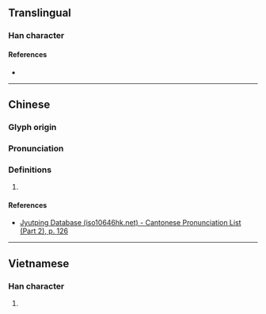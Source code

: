{{character info}}
==Translingual==

===Han character===
{{Han char|rn=75|rad=木|as=05|sn=9|four=41960|canj=DYR|ids=⿰木占}}

====References====
* {{Han ref|kx=0517.020|dkj=14578|dj=0904.170|hdz=21181.030|uh=67AE|ud=26542|bh=CF5B|bd=53083}}

----

==Chinese==
{{zh-forms}}

===Glyph origin===
{{Han etym}}

===Pronunciation===
{{zh-pron
|m=xiān
|c=cim1
|mc=y
|oc=y
|cat=
}}

===Definitions===
{{zh-hanzi}}

# {{rfdef|zh}}

====References====
* [http://www.iso10646hk.net/jp/document/download.jsp Jyutping Database (iso10646hk.net) - Cantonese Pronunciation List (Part 2), p. 126]

----

==Vietnamese==

===Han character===
{{vi-readings|rs=木05|reading=sim}}

# {{rfdef|vi|sort=木05}}